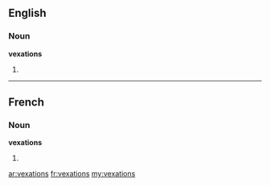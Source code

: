 ==English==

===Noun===
'''vexations'''

# {{plural of|[[vexation]]}}

----

==French==

===Noun===
'''vexations''' {{f|p}}

# {{plural of|[[vexation#French|vexation]]|lang=fr}}

[[ar:vexations]]
[[fr:vexations]]
[[my:vexations]]
